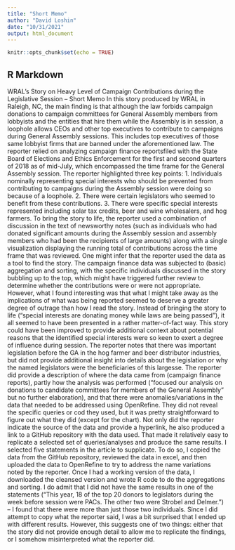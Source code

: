 ```yaml
---
title: "Short Memo"
author: "David Loshin"
date: "10/31/2021"
output: html_document
---
```


```r
knitr::opts_chunk$set(echo = TRUE)
```

## R Markdown

WRAL’s Story on Heavy Level of Campaign Contributions during the Legislative Session – Short Memo
In this story produced by WRAL in Raleigh, NC, the main finding is that although the law forbids campaign donations to campaign committees for General Assembly members from lobbyists and the entities that hire them while the Assembly is in session, a loophole allows CEOs and other top executives to contribute to campaigns during General Assembly sessions. This includes top executives of those same lobbyist firms that are banned under the aforementioned law.
The reporter relied on analyzing campaign finance reportsfiled with the State Board of Elections and Ethics Enforcement for the first and second quarters of 2018 as of mid-July, which encompassed the time frame for the General Assembly session. The reporter highlighted three key points:
1.	Individuals nominally representing special interests who should be prevented from contributing to campaigns during the Assembly session were doing so because of a loophole.
2.	There were certain legislators who seemed to benefit from these contributions.
3.	There were specific special interests represented including solar tax credits, beer and wine wholesalers, and hog farmers.
To bring the story to life, the reporter used a combination of discussion in the text of newsworthy notes (such as individuals who had donated significant amounts during the Assembly session and assembly members who had been the recipients of large amounts) along with a single visualization displaying the running total of contributions across the time frame that was reviewed. 
One might infer that the reporter used the data as a tool to find the story. The campaign finance data was subjected to (basic) aggregation and sorting, with the specific individuals discussed in the story bubbling up to the top, which might have triggered further review to determine whether the contributions were or were not appropriate. However, what I found interesting was that what I might take away as the implications of what was being reported seemed to deserve a greater degree of outrage than how I read the story. Instead of bringing the story to life (“special interests are donating money while laws are being passed”), it all seemed to have been presented in a rather matter-of-fact way. 
This story could have been improved to provide additional context about potential reasons that the identified special interests were so keen to exert a degree of influence during session. The reporter notes that there was important legislation before the GA in the hog farmer and beer distributor industries, but did not provide additional insight into details about the legislation or why the named legislators were the beneficiaries of this largesse.
The reporter did provide a description of where the data came from (campaign finance reports), partly how the analysis was performed (“focused our analysis on donations to candidate committees for members of the General Assembly” but no further elaboration), and that there were anomalies/variations in the data that needed to be addressed using OpenRefine. They did not reveal the specific queries or cod they used, but it was pretty straightforward to figure out what they did (except for the chart). 
Not only did the reporter indicate the source of the data and provide a hyperlink, he also produced a link to a GitHub repository with the data used. That made it relatively easy to replicate a selected set of queries/analyses and produce the same results. I selected five statements in the article to supplicate. To do so, I copied the data from the GitHub repository, reviewed the data in excel, and then uploaded the data to OpenRefine to try to address the name variations noted by the reporter. Once I had a working version of the data, I downloaded the cleansed version and wrote R code to do the aggregations and sorting. I do admit that I did not have the same results in one of the statements ("This year, 18 of the top 20 donors to legislators during the week before session were PACs. The other two were Strobel and Delmer.") – I found that there were more than just those two individuals. Since I did attempt to copy what the reporter said, I was a bit surprised that I ended up with different results. However, this suggests one of two things: either that the story did not provide enough detail to allow me to replicate the findings, or I somehow misinterpreted what the reporter did. 


